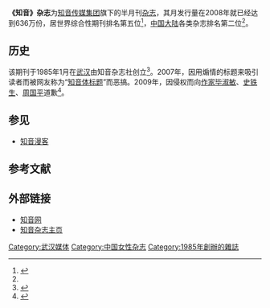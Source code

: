 {{Infobox Magazine
|title = 知音
|image_file = 
|image_size = 
|image_caption = 
|editor = 
|editor_title = 
|staff_writer =
|frequency = 半月刊
|circulation =
|category = 情感类杂志
|company =
|publisher = 
|founder=胡勋璧
|owners=[[湖北省妇女联合会|湖北省妇女联合会]]
|firstdate = 1985年1月
|country = {{PRC}}
|based={{CHN}}[[湖北省|湖北省]][[武汉市|武汉市]][[武昌区|武昌区]]东湖路169号
|language = [[现代汉语|现代汉语]]／[[简体中文|简体中文]]
|website = [http://www.zhiyin.cn/ 知音网]
|issn = 1000-4157
|CN= 42-1409/C
|price  = 
}}
'''《知音》杂志'''为[[知音传媒集团|知音传媒集团]]旗下的半月刊[[杂志|杂志]]，其月发行量在2008年就已经达到636万份，居世界综合性期刊排名第五位<ref>{{cite web|title=知音传媒集团：创新铸就知音品牌|url=http://www.baoye.net/News.aspx?ID=285848|publisher=中国报业网|date=2009-01-13|accessdate=2012-02-12|deadurl=yes|archiveurl=https://web.archive.org/web/20160304104539/http://www.baoye.net/News.aspx?ID=285848|archivedate=2016-03-04}}</ref>，[[中国大陆|中国大陆]]各类杂志排名第二位<ref name="intro"/>。

==历史==
该期刊于1985年1月在[[武汉|武汉]]由知音杂志社创立<ref name="intro">{{cite web | url=http://www.zhiyin.cn/copyright/about/introduction.html | title=湖北知音传媒集团简介 | publisher=知音网 | accessdate=2012-02-12 | archive-date=2012-02-26 | archive-url=https://web.archive.org/web/20120226193955/http://www.zhiyin.cn/copyright/about/introduction.html | dead-url=no }}</ref>。2007年，因用煽情的标题来吸引读者而被网友称为“[[知音体标题|知音体标题]]”而恶搞。2009年，因侵权而向[[作家|作家]][[毕淑敏|毕淑敏]]、[[史铁生|史铁生]]、[[周国平_(1945年)|周国平]]道歉<ref>{{cite web | url=http://www.ilf.cn/News/44849.html | title=《知音》杂志向3位作家致歉 承诺不发生类似事件 | publisher=转载自《[[文艺报|文艺报]]》 | date=2009-07-28 | accessdate=2012-02-12 | archive-date=2020-02-02 | archive-url=https://web.archive.org/web/20200202105632/http://www.ilf.cn/News/44849.html | dead-url=no }}</ref>。

== 参见 ==
* [[知音漫客|知音漫客]]

== 参考文献 ==
{{reflist}}

== 外部链接 ==
* [http://www.zhiyin.cn/ 知音网] {{Wayback|url=http://www.zhiyin.cn/ |date=20120209205310 }}
* [http://book.zhiyin.cn/ 知音杂志主页] {{Wayback|url=http://book.zhiyin.cn/ |date=20120225130518 }}

{{quote|{{book-stub}}}}
[[Category:武汉媒体|Category:武汉媒体]]
[[Category:中国女性杂志|Category:中国女性杂志]]
[[Category:1985年創辦的雜誌|Category:1985年創辦的雜誌]]